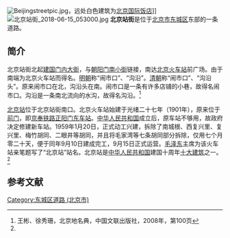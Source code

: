 {{Coord|39.90532|116.42085|type:landmark_region:CN-11_source:GoogleMaps|display=title}}
{{Infobox China Road
|路牌类型 = Beijing
|道路方向 = NS
|中文道路名称 = 北京站街
|道路名称拼音 = BEIJINGZHAN JIE
|图片 = South end of Beijingzhan St (20210517115649).jpg
|图片说明 = 北京站街，自南向北拍摄。
|道路属性 = 
|道路总长度 = 
|车速限制 = 
|行车线数量 = 
|所在地区 = [[北京市|北京市]][[东城区_(北京市)|东城区]]
|起点 = [[建国门内大街|建国门内大街]]
|终点 = [[北京站|北京站]]前广场
|路段主要建筑 = [[北京站|北京站]]<br>[[恒基中心|恒基中心]]<br>湖南大厦
}}
[[File:Beijingstreetpic.jpg|thumb]]，远处白色建筑为[[北京国际饭店|北京国际饭店]]]]
[[File:北京站街_2018-06-15_053000.jpg|thumb]]
'''北京站街'''是位于[[北京市|北京市]][[东城区_(北京市)|东城区]]东部的一条道路。

==简介==
北京站街北起[[建国门内大街|建国门内大街]]，与[[朝阳门南小街|朝阳门南小街]]链接，南达[[北京火车站|北京火车站]]前广场。由于南端为北京火车站而得名。[[明朝|明朝]]称“闹市口”、“沟沿”。[[清朝|清朝]]称“闹市口”、“沟沿头”。原来闹市口在北，沟沿头在南。闹市口是一条有许多店铺的小巷，故得名闹市口。沟沿是一条南北流向的水沟，故得名沟沿。<ref name=bjdmd>王彬、徐秀珊，北京地名典，中国文联出版社，2008年，第100页</ref>

[[北京站|北京站]]位于北京站街南口。北京火车站始建于光绪二十七年（1901年），原来位于[[前门|前门]]，即[[京奉铁路正阳门东车站|京奉铁路正阳门东车站]]。[[中华人民共和国|中华人民共和国]]成立后，原车站不够用，故政府决定修建新车站。1959年1月20日，正式动工兴建，拆除了南城根、西复兴里、复兴里、梅竹胡同、二眼井等胡同，并且将毛家湾等七条胡同部分拆除，仅用七个月零二十天，便于同年9月10日建成完工，9月15日正式运营。[[毛泽东|毛泽东]]主席为该火车站亲笔题写了“北京站”站名。北京站是[[中华人民共和国|中华人民共和国]]建国十周年[[北京十大建筑|十大建筑]]之一。<ref name=bjdmd/>

==参考文献==
{{reflist}}

[[Category:东城区道路_(北京市)|Category:东城区道路 (北京市)]]